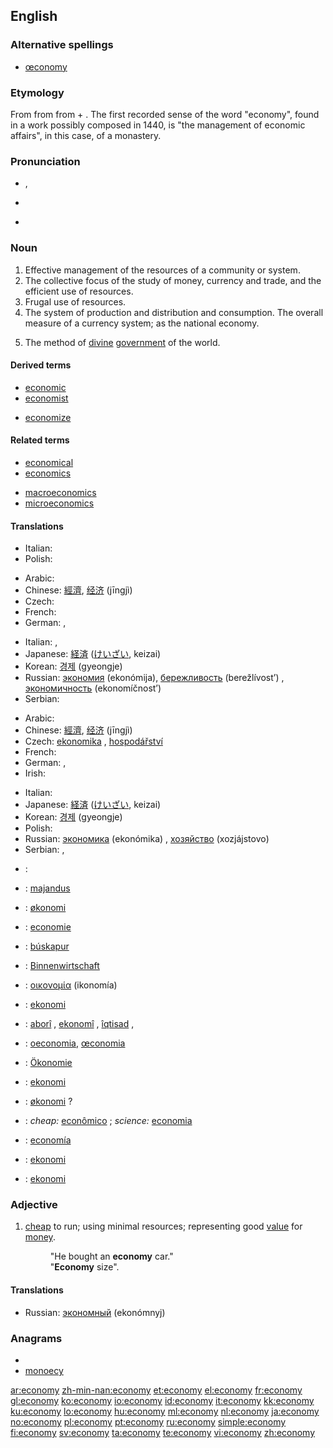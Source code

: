 {{wikipedia|dab=economy (disambiguation)|economy}}
==English==

===Alternative spellings===
* [[œconomy]]

===Etymology===
From {{etyl|la|en}} {{term|oeconomia|lang=la}} from {{etyl|grc|en}} {{term|οἰκονομία||management of a household, administration|tr=oikonomia|lang=grc|sc=polytonic}} from {{term|οἶκος||house|tr=oikos|lang=grc|sc=polytonic}} + {{term|νόμος||law|tr=nomos|lang=grc|sc=polytonic}}.  The first recorded sense of the word "economy", found in a work possibly composed in 1440, is "the management of economic affairs", in this case, of a monastery.

===Pronunciation===
* {{a|RP}} {{IPA|/iːˈkɒn.ə.mi/|/ɪˈkɒn.ə.mi/}}, {{SAMPA|/i:"kQn.@.mi/|/I"kQn.@.mi/}}
* {{a|US}} {{enPR|ĕ'kô'nô'mĕ}}
* {{audio|en-us-economy.ogg|Audio (US)}}

===Noun===
{{wikipedia}}
{{en-noun|econom|ies}}

# Effective management of the resources of a community or system.
# The collective focus of the study of money, currency and trade, and the efficient use of resources.
# Frugal use of resources.
# The system of production and distribution and consumption. The overall measure of a currency system; as the national economy.
# {{theology}} The method of [[divine]] [[government]] of the world.

====Derived terms====
{{rel-top|terms derived from economy}}
* [[economic]]
* [[economist]]
{{rel-mid}}
* [[economize]]
{{rel-bottom}}

====Related terms====
{{rel-top|terms related to economy}}
* [[economical]]
* [[economics]]
{{rel-mid}}
* [[macroeconomics]]
* [[microeconomics]]
{{rel-bottom}}

====Translations====
{{trans-top|effective management of the resources of a community or system}}
* Italian: {{t+|it|economia|f}}
* Polish: {{t-|pl|gospodarka|f}}
{{trans-mid}}
{{trans-bottom}}

{{trans-top|frugal use of resources}}
* Arabic: {{t+|ar|اقتصاد|m|tr=iqtiṣād}}
* Chinese: [[經濟]], [[经济]] (jīngjì)
* Czech: {{t-|cs|úspornost|f}}
* French: {{t+|fr|économie|f}}
* German: {{t+|de|Wirtschaft|f}}, {{t+|de|Ökonomie|f}}
{{trans-mid}}
* Italian: {{t+|it|economia|f}},  {{t+|it|risparmio|m}}
* Japanese: [[経済]] ([[けいざい]], keizai)
* Korean: [[경제]] (gyeongje)
* Russian: [[экономия]] (ekonómija){{f}}, [[бережливость]] (berežlívost’) {{f}}, [[экономичность]] (ekonomíčnost’) {{f}}
* Serbian: {{t-|sr|privreda|f}}
{{trans-bottom}}

{{trans-top|production and distribution and consumption}}
* Arabic: {{t+|ar|اقتصاد|m|tr=iqtiṣād}}
* Chinese: [[經濟]], [[经济]] (jīngjì)
* Czech: [[ekonomika]] {{f}}, [[hospodářství]] {{n}}
* French: {{t+|fr|économie|f}}
* German: {{t+|de|Wirtschaft|f}}, {{t+|de|Ökonomie|f}}
* Irish: {{t|ga|geilleagar|m}}
{{trans-mid}}
* Italian: {{t+|it|economia|f}}
* Japanese: [[経済]] ([[けいざい]], keizai)
* Korean: [[경제]] (gyeongje)
* Polish: {{t+|pl|ekonomia|f}}
* Russian: [[экономика]] (ekonómika) {{f}}, [[хозяйство]] (xozjájstovo) {{n}}
* Serbian: {{t-|sr|привреда|sc=Cyrl}}, {{t-|sr|privreda|f}}
{{trans-bottom}}

{{checktrans-top}}
* {{ttbc|Armenian}}: {{t-|hy|տնտեսություն|tr=tntesut'yun}}
* {{ttbc|Estonian}}: [[majandus]]
* {{ttbc|Danish}}: [[økonomi]] {{c}}
* {{ttbc|Dutch}}: [[economie]] {{f}}
* {{ttbc|Faroese}}: [[búskapur]] {{m}}
* {{ttbc|German}}: [[Binnenwirtschaft]]
* {{ttbc|Greek}}: [[οικονομία]] (ikonomía) {{f}}
* {{ttbc|Ido}}: [[ekonomi]]
* {{ttbc|Kurdish}}: [[aborî]] {{f}}, [[ekonomî]] {{f}}, [[îqtisad]] {{f}}, {{ku-Arab|[[ئابووری]]}}
{{trans-mid}}
* {{ttbc|Latin}}: [[oeconomia]], [[œconomia]] {{f}}
* {{ttbc|Luxembourgish}}: [[Ökonomie]] {{f}}
* {{ttbc|Malay}}: [[ekonomi]]
* {{ttbc|Norwegian}}: [[økonomi]] ? {{f}}
* {{ttbc|Portuguese}}: ''cheap:'' [[econômico]] {{m}}; ''science:'' [[economia]] {{f}}
* {{ttbc|Spanish}}: [[economía]] {{f}}
* {{ttbc|Swedish}}: [[ekonomi]]
* {{ttbc|Turkish}}: [[ekonomi]]
{{trans-bottom}}

===Adjective===
{{en-adj|-}}

# [[cheap]] to run; using minimal resources; representing good [[value]] for [[money]].
#: "He bought an '''economy''' car."
#: "'''Economy''' size".

====Translations====
* Russian: [[экономный]] (ekonómnyj)

===Anagrams===
* {{alphagram|cemnooy}}
* [[monoecy#English|monoecy]]


[[ar:economy]]
[[zh-min-nan:economy]]
[[et:economy]]
[[el:economy]]
[[fr:economy]]
[[gl:economy]]
[[ko:economy]]
[[io:economy]]
[[id:economy]]
[[it:economy]]
[[kk:economy]]
[[ku:economy]]
[[lo:economy]]
[[hu:economy]]
[[ml:economy]]
[[nl:economy]]
[[ja:economy]]
[[no:economy]]
[[pl:economy]]
[[pt:economy]]
[[ru:economy]]
[[simple:economy]]
[[fi:economy]]
[[sv:economy]]
[[ta:economy]]
[[te:economy]]
[[vi:economy]]
[[zh:economy]]